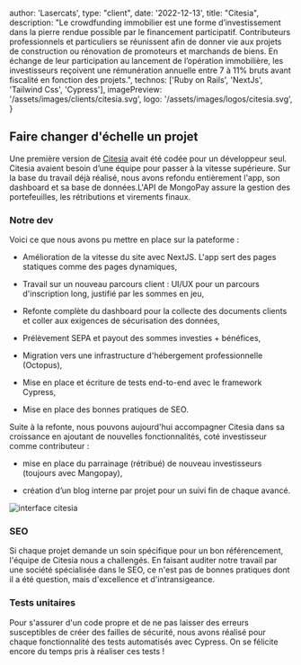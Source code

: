 
  author: 'Lasercats',
  type: "client",
  date: '2022-12-13',
  title: "Citesia",
  description:
    "Le crowdfunding immobilier est une forme d’investissement dans la pierre rendue possible par le financement participatif. Contributeurs professionnels et particuliers se réunissent afin de donner vie aux projets de construction ou rénovation de promoteurs et marchands de biens. En échange de leur participation au lancement de l’opération immobilière, les investisseurs reçoivent une rémunération annuelle entre 7 à 11% bruts avant fiscalité en fonction des projets.",
  technos: ['Ruby on Rails', 'NextJs', 'Tailwind Css', 'Cypress'],
  imagePreview: '/assets/images/clients/citesia.svg',
  logo: '/assets/images/logos/citesia.svg',
}


## Faire changer d'échelle un projet

Une première version de [Citesia](https://citesia.fr) avait été codée pour un développeur seul. Citesia avaient besoin d’une équipe pour passer à la vitesse supérieure. Sur la base du travail déjà réalisé, nous avons refondu entièrement l'app, son dashboard et sa base de données.L'API de MongoPay assure la gestion des portefeuilles, les rétributions et virements finaux.

### Notre dev
Voici ce que nous avons pu mettre en place sur la pateforme :
- Amélioration de la vitesse du site avec NextJS. L'app sert des pages statiques comme des pages dynamiques,

- Travail sur un nouveau parcours client : UI/UX pour un parcours d'inscription long, justifié par les sommes en jeu,

- Refonte complète du dashboard pour la collecte des documents clients et coller aux exigences de sécurisation des données,

- Prélèvement SEPA et payout des sommes investies + bénéfices,

- Migration vers une infrastructure d'hébergement professionnelle (Octopus),

- Mise en place et écriture de tests end-to-end avec le framework Cypress,

- Mise en place des bonnes pratiques de SEO.

Suite à la refonte, nous pouvons aujourd'hui accompagner Citesia dans sa croissance en ajoutant de nouvelles fonctionnalités, coté investisseur comme contributeur :

- mise en place du parrainage (rétribué) de nouveau investisseurs (toujours avec Mangopay),

- création d’un blog interne par projet pour un suivi fin de chaque avancé.

<img src="/assets/images/clients/citesia.png" width={1200} height={800} alt="interface citesia" title="interface citesia"/>

### SEO

Si chaque projet demande un soin spécifique pour un bon référencement, l'équipe de Citesia nous a challengés. En faisant auditer notre travail par une société spécialisée dans le SEO, ce n'est pas de bonnes pratiques dont il a été question, mais d'excellence et d'intransigeance.

### Tests unitaires

Pour s'assurer d'un code propre et de ne pas laisser des erreurs susceptibles de créer des failles de sécurité, nous avons réalisé pour chaque fonctionnalité des tests automatisés avec Cypress. On se félicite encore du temps pris à réaliser ces tests !